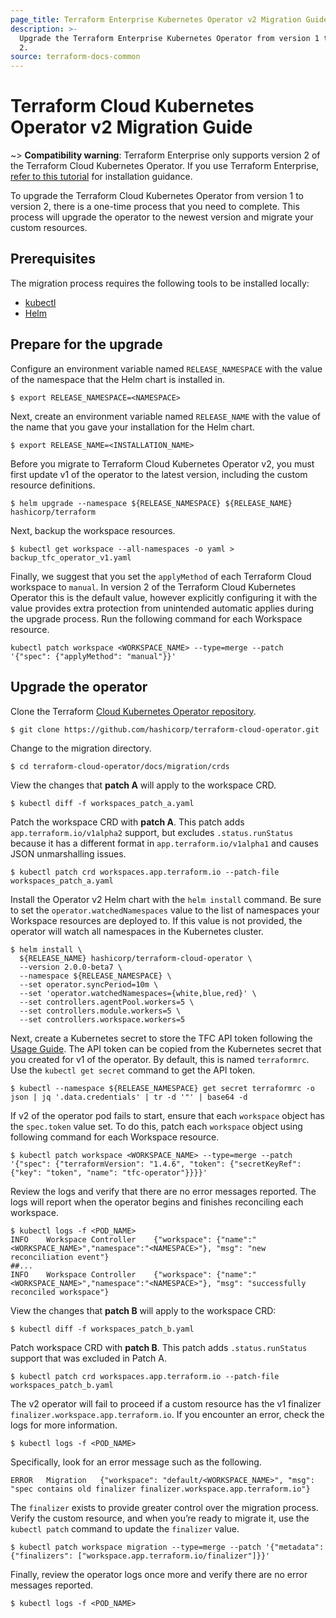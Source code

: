```yaml
---
page_title: Terraform Enterprise Kubernetes Operator v2 Migration Guide
description: >-
  Upgrade the Terraform Enterprise Kubernetes Operator from version 1 to version
  2.
source: terraform-docs-common
---
```


# Terraform Cloud Kubernetes Operator v2 Migration Guide

~> **Compatibility warning**: Terraform Enterprise only supports version 2 of the Terraform Cloud Kubernetes Operator. If you use Terraform Enterprise, [refer to this tutorial](/terraform/tutorials/kubernetes/kubernetes-operator-v2) for installation guidance. 

To upgrade the Terraform Cloud Kubernetes Operator from version 1 to version 2, there is a one-time process that you need to complete. This process will upgrade the operator to the newest version and migrate your custom resources. 

## Prerequisites

The migration process requires the following tools to be installed locally:

-   [kubectl](https://kubernetes.io/docs/tasks/tools/#kubectl)
-   [Helm](https://helm.sh/docs/intro/install/)

## Prepare for the upgrade

Configure an environment variable named `RELEASE_NAMESPACE` with the value of the namespace that the Helm chart is installed in.

```shell-session
$ export RELEASE_NAMESPACE=<NAMESPACE>
```

Next, create an environment variable named `RELEASE_NAME` with the value of the name that you gave your installation for the Helm chart.

```shell-session
$ export RELEASE_NAME=<INSTALLATION_NAME>
```

Before you migrate to Terraform Cloud Kubernetes Operator v2, you must first update v1 of the operator to the latest version, including the custom resource definitions.

```shell-session
$ helm upgrade --namespace ${RELEASE_NAMESPACE} ${RELEASE_NAME} hashicorp/terraform
```

Next, backup the workspace resources.

```shell-session
$ kubectl get workspace --all-namespaces -o yaml > backup_tfc_operator_v1.yaml
```

Finally, we suggest that you set the `applyMethod` of each Terraform Cloud workspace to `manual`. In version 2 of the Terraform Cloud Kubernetes Operator this is the default value, however explicitly configuring it with the value provides extra protection from unintended automatic applies during the upgrade process. Run the following command for each Workspace resource.

```shell-session
kubectl patch workspace <WORKSPACE_NAME> --type=merge --patch '{"spec": {"applyMethod": "manual"}}'
```

## Upgrade the operator

Clone the Terraform [Cloud Kubernetes Operator repository](https://github.com/hashicorp/terraform-cloud-operator).

```shell-session
$ git clone https://github.com/hashicorp/terraform-cloud-operator.git
```

Change to the migration directory.

```shell-session
$ cd terraform-cloud-operator/docs/migration/crds
```

View the changes that **patch A** will apply to the workspace CRD.

```shell-session
$ kubectl diff -f workspaces_patch_a.yaml
```

Patch the workspace CRD with **patch A**. This patch adds `app.terraform.io/v1alpha2` support, but excludes `.status.runStatus` because it has a different format in `app.terraform.io/v1alpha1` and causes JSON unmarshalling issues.

```shell-session
$ kubectl patch crd workspaces.app.terraform.io --patch-file workspaces_patch_a.yaml
```

Install the Operator v2 Helm chart with the `helm install` command. Be sure to set the `operator.watchedNamespaces` value to the list of namespaces your Workspace resources are deployed to. If this value is not provided, the operator will watch all namespaces in the Kubernetes cluster.

```shell-session
$ helm install \
  ${RELEASE_NAME} hashicorp/terraform-cloud-operator \
  --version 2.0.0-beta7 \
  --namespace ${RELEASE_NAMESPACE} \
  --set operator.syncPeriod=10m \
  --set 'operator.watchedNamespaces={white,blue,red}' \
  --set controllers.agentPool.workers=5 \
  --set controllers.module.workers=5 \
  --set controllers.workspace.workers=5
```

Next, create a Kubernetes secret to store the TFC API token following the [Usage Guide](https://github.com/hashicorp/terraform-cloud-operator/blob/main/docs/usage.md#prerequisites). The API token can be copied from the Kubernetes secret that you created for v1 of the operator. By default, this is named `terraformrc`. Use the `kubectl get secret` command to get the API token.

```shell-session
$ kubectl --namespace ${RELEASE_NAMESPACE} get secret terraformrc -o json | jq '.data.credentials' | tr -d '"' | base64 -d
```

If v2 of the operator pod fails to start, ensure that each `workspace` object has the `spec.token` value set. To do this, patch each `workspace` object using following command for each Workspace resource.

```shell-session
$ kubectl patch workspace <WORKSPACE_NAME> --type=merge --patch '{"spec": {"terraformVersion": "1.4.6", "token": {"secretKeyRef": {"key": "token", "name": "tfc-operator"}}}}'
```

Review the logs and verify that there are no error messages reported. The logs will report when the operator begins and finishes reconciling each workspace.

```shell-session
$ kubectl logs -f <POD_NAME>
INFO	Workspace Controller	{"workspace": {"name":"<WORKSPACE_NAME>","namespace":"<NAMESPACE>"}, "msg": "new reconciliation event"}
##...
INFO	Workspace Controller	{"workspace": {"name":"<WORKSPACE_NAME>","namespace":"<NAMESPACE>"}, "msg": "successfully reconciled workspace"}
```

View the changes that **patch B** will apply to the workspace CRD:

```shell-session
$ kubectl diff -f workspaces_patch_b.yaml
```

Patch workspace CRD with **patch B**. This patch adds `.status.runStatus` support that was excluded in Patch A.

```shell-session
$ kubectl patch crd workspaces.app.terraform.io --patch-file workspaces_patch_b.yaml
```

The v2 operator will fail to proceed if a custom resource has the v1 finalizer `finalizer.workspace.app.terraform.io`. If you encounter an error, check the logs for more information.

```shell-session
$ kubectl logs -f <POD_NAME>
```

Specifically, look for an error message such as the following.

    ERROR	Migration	{"workspace": "default/<WORKSPACE_NAME>", "msg": "spec contains old finalizer finalizer.workspace.app.terraform.io"}

The `finalizer` exists to provide greater control over the migration process. Verify the custom resource, and when you’re ready to migrate it, use the `kubectl patch` command to update the `finalizer` value.

```shell-session
$ kubectl patch workspace migration --type=merge --patch '{"metadata": {"finalizers": ["workspace.app.terraform.io/finalizer"]}}'
```

Finally, review the operator logs once more and verify there are no error messages reported.

```shell-session
$ kubectl logs -f <POD_NAME>
```

